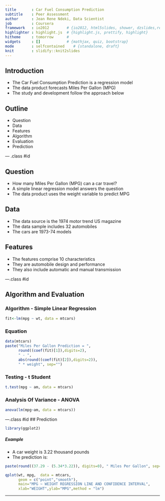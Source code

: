 ```yaml
---
title       : Car Fuel Consumption Prediction
subtitle    : Peer Assessment
author      : Jean Rene Ndeki, Data Scientist
job         : Coursera
framework   : io2012        # {io2012, html5slides, shower, dzslides,revealjs, ...}
highlighter : highlight.js  # {highlight.js, prettify, highlight}
hitheme     : tomorrow      # 
widgets     : []            # {mathjax, quiz, bootstrap}
mode        : selfcontained    # {standalone, draft}
knit        : slidify::knit2slides
---
```


## Introduction

- The Car Fuel Consumption Prediction is a regression model
- The data product forecasts Miles Per Gallon (MPG)
- The study and development follow the approach below

## Outline

- Question
- Data
- Features
- Algorithm
- Evaluation
- Prediction

--- .class #id 

## Question

- How many Miles Per Gallon (MPG) can a car travel?
- A simple linear regression model answers the question 
- The data product uses the weight variable to predict MPG 

## Data

- The data source is the 1974 motor trend US magazine
- The data sample includes 32 automobiles 
- The cars are 1973-74 models

## Features

- The features comprise 10 characteristics 
- They are automobile design and performance
- They also include automatic and manual transmission

---.class #id 

## Algorithm and Evaluation

### Algorithm - Simple Linear Regression 
```r
fit<-lm(mpg ~ wt, data = mtcars)
```

### Equation 
```r
data(mtcars)
paste("Miles Per Gallon Prediction = ", 
      round((coef(fit)[1]),digits=2), 
      " - ",
      abs(round((coef(fit)[2]),digits=2)),
      " * weight", sep="")
```

### Testing - t Student
```r
t.test(mpg ~ am, data = mtcars)
```

### Analysis Of Variance - ANOVA 
```r
anova(lm(mpg~am, data = mtcars))
```

---.class #id 
## Prediction
```r
library(ggplot2)
```
##### Example
- A car weight is 3.22 thousand pounds
- The prediction is:
```r
paste(round((37.29 - (5.34*3.22)), digits=0), " Miles Per Gallon", sep="")
```
```r
qplot(wt, mpg,  data = mtcars, 
      geom = c("point","smooth"), 
      main="MPG ~ WEIGHT REGRESSION LINE AND CONFIDENCE INTERVAL",
      xlab="WEIGHT",ylab="MPG",method = "lm")
```
---
